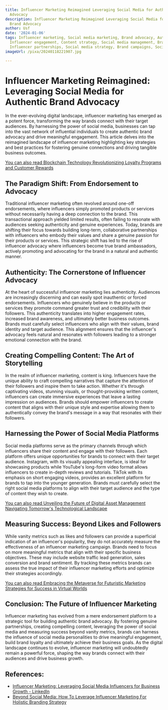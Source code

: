 ```yaml
---
title: Influencer Marketing Reimagined Leveraging Social Media for Authentic Brand
  Advocacy
description: Influencer Marketing Reimagined Leveraging Social Media for Authentic
  Brand Advocacy
author: Usf
date: '2024-01-06'
tags: Influencer marketing, Social media marketing, Brand advocacy, Authentic marketing,
  Influencer engagement, Content strategy, Social media management, Brand collaborations,
  Influencer partnerships, Social media strategy, Brand campaigns, Social media analytics
imageUrl: /pixa/20240118221907.jpg

---
```

# Influencer Marketing Reimagined:  Leveraging Social Media for  Authentic Brand Advocacy

In the ever-evolving digital landscape, influencer marketing has emerged as a potent force,  transforming the way brands connect with their target audiences. By harnessing the power of social media, businesses can tap into the vast  network of influential individuals to create authentic brand advocacy and drive meaningful engagement. This article delves into the reimagined landscape of influencer marketing highlighting key strategies and best  practices for fostering  genuine connections and driving  tangible business outcomes.

[You can also read Blockchain Technology Revolutionizing Loyalty Programs and Customer Rewards](Blockchain%20Technology%20Revolutionizing%20Loyalty%20Programs%20and%20Customer%20Rewards)


## The Paradigm Shift: From Endorsement to Advocacy

Traditional influencer marketing often revolved around one-off endorsements, where influencers simply promoted products or  services without necessarily  having a deep connection to the brand. This transactional approach yielded  limited results, often failing to  resonate with audiences seeking authenticity and genuine experiences. Today, brands are shifting their focus  towards building long-term, collaborative partnerships with influencers who embody their values and share a genuine passion for their products or services. This strategic shift has led to the rise of influencer advocacy where influencers become true brand ambassadors, actively promoting and advocating for the brand in a natural  and authentic manner.

## Authenticity:  The Cornerstone of Influencer Advocacy

At the heart of successful influencer marketing lies authenticity. Audiences are increasingly discerning and can easily spot inauthentic or forced endorsements.  Influencers who  genuinely believe in the products  or services they promote command greater trust and credibility with their followers. This authenticity translates into higher engagement rates, increased  brand awareness,  and ultimately better business outcomes. Brands must carefully select influencers who align  with their  values, brand identity and target audience. This alignment ensures that the  influencer's advocacy  feels natural and  resonates with followers leading  to a stronger  emotional connection with the brand.

## Creating Compelling Content: The Art of Storytelling

In the realm of influencer marketing, content is king. Influencers have the unique ability to craft compelling narratives  that capture  the  attention of their followers and inspire them to take action. Whether it's through captivating videos, stunning visuals,  or thought-provoking written content, influencers can  create immersive experiences that leave a lasting impression on audiences. Brands should empower influencers to create  content that aligns with their unique style and  expertise allowing them to authentically convey  the brand's message in a way that resonates with their  followers.

## Harnessing the Power  of Social Media  Platforms

Social media platforms  serve as the primary channels through which influencers share their content and engage with their followers. Each  platform offers  unique opportunities for brands  to connect with their target audience. Instagram, with its visually appealing  interface, is ideal for showcasing products  while YouTube's long-form video format allows influencers to create in-depth reviews and tutorials. TikTok with its emphasis on short engaging videos,  provides an excellent  platform for brands to tap into the younger generation. Brands must carefully select the right social media platforms  to align with  their target audience and the type of content  they wish to create.

[You can also read Unveiling the Future of  Digital Asset Management Navigating Tomorrow's Technological Landscape](Unveiling%20the%20Future%20of%20Digital%20Asset%20Management%20Navigating%20Tomorrow%27s%20Technological%20Landscape)


## Measuring Success: Beyond Likes and Followers

While vanity metrics such as likes  and followers can provide a superficial indication of an influencer's popularity, they do not accurately measure the effectiveness of an influencer marketing campaign. Brands need to focus on more meaningful metrics that align with their specific business objectives. These may include website traffic lead generation, sales conversion  and brand sentiment. By tracking these  metrics brands can  assess the true impact of their influencer marketing efforts  and optimize their strategies accordingly.

[You can also read Embracing  the Metaverse for  Futuristic  Marketing Strategies for Success  in Virtual Worlds](Embracing%20the%20Metaverse%20for%20Futuristic%20Marketing%20Strategies%20for%20Success%20in%20Virtual%20Worlds)


## Conclusion: The Future of Influencer Marketing

Influencer marketing has evolved from a mere  endorsement platform  to a  strategic tool for building authentic  brand advocacy. By fostering genuine partnerships, creating compelling content, leveraging the  power of social media and measuring success  beyond vanity metrics, brands can harness the  influence of social media personalities to drive meaningful engagement, build  brand loyalty and ultimately achieve their business goals. As the digital landscape continues to evolve, influencer  marketing will undoubtedly remain a powerful force, shaping the way brands connect with  their  audiences and drive business growth.

## References:
- [Influencer Marketing: Leveraging Social Media Influencers for Business Growth - LinkedIn](https://www.linkedin.com/pulse/influencer-marketing-leveraging-social-media-business-ahmmad-farabi)
- [Beyond Social Media: How To Leverage Influencer Marketing For Holistic Branding Strategy](https://gemius.co/beyond-social-media-how-to-leverage-influencer-marketing-for-holistic-branding-strategy/)
